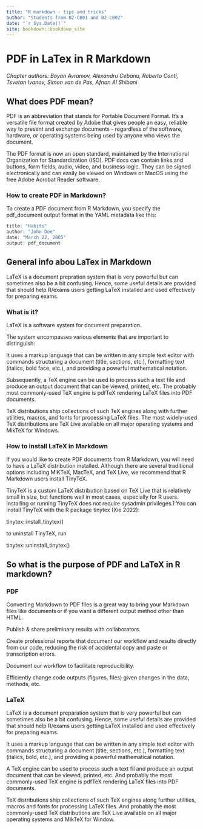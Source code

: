 ```yaml
--- 
title: "R markdown - tips and tricks"
author: "Students from B2-CB01 and B2-CB02"
date: "`r Sys.Date()`"
site: bookdown::bookdown_site
---
```


# PDF in LaTex in R Markdown
*Chapter authors: Boyan Avramov, Alexandru Cebanu, Roberto Conti, Tsvetan Ivanov, Simon van de Pas, Afnan Al Shibani*

## What does PDF mean?

PDF is an abbreviation that stands for Portable Document Format. It's a versatile file format created by Adobe that gives people an easy, reliable way to present and exchange documents - regardless of the software, hardware, or operating systems being used by anyone who views the document.  

The PDF format is now an open standard, maintained by the International Organization for Standardization (ISO). PDF docs can contain links and buttons, form fields, audio, video, and business logic. They can be signed electronically and can easily be viewed on Windows or MacOS using the free Adobe Acrobat Reader software. 

 

### How to create PDF in Markdown? 

To create a PDF document from R Markdown, you specify the pdf_document output format in the YAML metadata like this: 

```r
title: "Habits" 
author: "John Doe" 
date: "March 22, 2005" 
output: pdf_document 
```

## General info abou LaTex in Markdown 

LaTeX is a document prepration system that is very powerful but can sometimes also be a bit confusing. Hence, some useful details are provided that should help R/exams users getting LaTeX installed and used effectively for preparing exams.


### What is it? 

LaTeX is a software system for document preparation.  

The system encompasses various elements that are important to distinguish: 

It uses a markup language that can be written in any simple text editor with commands structuring a document (title, sections, etc.), formatting text (italics, bold face, etc.), and providing a powerful mathematical notation. 

Subsequently, a TeX engine can be used to process such a text file and produce an output document that can be viewed, printed, etc. The probably most commonly-used TeX engine is pdfTeX rendering LaTeX files into PDF documents. 

TeX distributions ship collections of such TeX engines along with further utilities, macros, and fonts for processing LaTeX files. The most widely-used TeX distributions are TeX Live available on all major operating systems and MikTeX for Windows. 


### How to install LaTeX in Markdown 

If you would like to create PDF documents from R Markdown, you will need to have a LaTeX distribution installed. Although there are several traditional options including MiKTeX, MacTeX, and TeX Live, we recommend that R Markdown users install TinyTeX. 

  

TinyTeX is a custom LaTeX distribution based on TeX Live that is relatively small in size, but functions well in most cases, especially for R users. Installing or running TinyTeX does not require sysadmin privileges.1 You can install TinyTeX with the R package tinytex (Xie 2022): 

 

tinytex::install_tinytex() 

to uninstall TinyTeX, run 

tinytex::uninstall_tinytex() 

## So what is the purpose of PDF and LaTeX in R markdown? 

### PDF 

Converting Markdown to PDF files is a great way to bring your Markdown files like documents or if you want a different output method other than HTML. 

Publish & share preliminary results with collaborators. 

Create professional reports that document our workflow and results directly from our code, reducing the risk of accidental copy and paste or transcription errors. 

Document our workflow to facilitate reproducibility. 

Efficiently change code outputs (figures, files) given changes in the data, methods, etc. 

 

### LaTeX 

LaTeX is a document preparation system that is very powerful but can sometimes also be a bit confusing. Hence, some useful details are provided that should help R/exams users getting LaTeX installed and used effectively for preparing exams. 

It uses a markup language that can be written in any simple text editor with commands structuring a document (title, sections, etc.), formatting text (italics, bold, etc.), and providing a powerful mathematical notation. 

A TeX engine can be used to process such a text fil and produce an output document that can be viewed, printed, etc. And probably the most commonly-used TeX engine is pdfTeX rendering LaTeX files into PDF documents. 

TeX distributions ship collections of such TeX engines along further utilities, macros and fonts for processing LaTeX files. And probably the most commonly-used TeX distributions are TeX Live available on all major operating systems and MikTeX for Window.